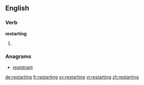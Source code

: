 
==English==

===Verb===
'''restarting'''

# {{present participle of|restart}}

===Anagrams===
* [[registrant#English|registrant]]

[[de:restarting]]
[[fr:restarting]]
[[sv:restarting]]
[[vi:restarting]]
[[zh:restarting]]